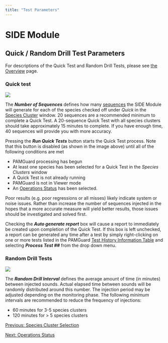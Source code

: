 ```yaml
---
title: "Test Parameters"
---
```

SIDE Module
===========

Quick / Random Drill Test Parameters
------------------------------------

For descriptions of the Quick Test and Random Drill Tests, please see [the Overview](SIDE_Overview.html#tests) page.

  

### Quick test

![](images/SIDEQuick.PNG)  
  

The **_Number of Sequences_** defines how many [sequences](SIDE_Overview.html#seq) the SIDE Module will generate for each of the species checked off under _Quick_ in the [Species Cluster](SIDE_SpClust.html#spClust) window. 20 sequences are a recommended minimum to complete a Quick Test. A 20-sequence Quick Test with all species clusters should take approximately 15 minutes to complete. If you have enough time, 40 sequences will provide you with more accuracy.

Pressing the **_Run Quick Tests_** button starts the Quick Test process. Note that this button is disabled (as shown in the image above) until all of the following conditions are met

*   PAMGuard processing has begun
*   At least one species has been selected for a Quick Test in the _Species Clusters_ window
*   A Quick Test is not already running
*   PAMGuard is not in Viewer mode
*   An [Operations Status](SIDE_OpStat.html) has been selected.

Poor results (e.g. poor regressions or all misses) likely indicate system or noise issues. Rather than increase the number of sequences injected in the hopes that a more accurate measure will yield better results, those issues should be investigated and solved first.

Checking the **_Auto generate report_** box will cause a report to immediately be created upon completion of the Quick Test. If this box is left unchecked, a report can be generated any time after a test by simply right-clicking on one or more tests listed in the PAMGuard [Test History Information Table](SIDE_InfoTables.html#TestHistory) and selecting **_Process Test ##_** from the drop down menu.

  
  

### Random Drill Tests

![](images/SIDEDrill.PNG)  
  

The **_Random Drill Interval_** defines the average amount of time (in minutes) between injected sounds. Actual elapsed time between sounds will be randomly distributed around this number. The injection period may be adjusted depending on the monitoring phase. The following _minimum_ intervals are recommended to reduce the frequency of injections:

*   60 minutes for 3-5 species clusters
*   120 minutes for > 5 species clusters

  
  
  

[Previous: Species Cluster Selection](SIDE_SpClust.html)

[Next: Operations Status](SIDE_OpStat.html)
